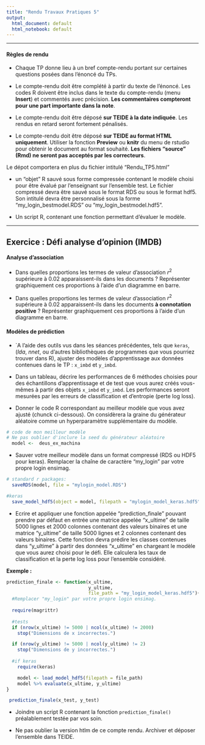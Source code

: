 ```yaml
---
title: "Rendu Travaux Pratiques 5"
output:
  html_document: default
  html_notebook: default
---
```


** **

#### Règles de rendu

* Chaque TP donne lieu à un bref compte-rendu portant sur certaines questions posées dans l'énoncé du TPs.

* Le compte-rendu doit être complété à partir du texte de l'énoncé. Les codes R doivent être inclus dans le texte du compte-rendu (menu **Insert**) et commentés avec précision. **Les commentaires compteront pour une part importante dans la note**.

* Le compte-rendu doit être déposé **sur TEIDE à la date indiquée**. Les rendus en retard seront fortement pénalisés. 

* Le compte-rendu doit être déposé **sur TEIDE au format HTML uniquement**. Utiliser la fonction **Preview** ou **knitr** du menu de rstudio pour obtenir le document au format souhaité. **Les fichiers "source" (Rmd) ne seront pas acceptés par les correcteurs**.

Le dépot comportera en plus du fichier intitulé "Rendu_TP5.html" 

- un "objet" R sauvé sous forme compressée contenant le modèle choisi pour être évalué par l'enseignant sur l'ensemble test. Le fichier compressé devra être sauvé sous le format RDS ou sous le format hdf5. Son intitulé devra être personnalisé sous la forme "my_login_bestmodel.RDS" ou "my_login_bestmodel.hdf5".

- Un script R, contenant une fonction permettant d'évaluer le modèle.
 
 

** **
## Exercice : Défi analyse d'opinion (IMDB)

#### Analyse d'association

* Dans quelles proportions les termes de valeur d'association $r^2$ supérieure à 0.02 apparaissent-ils dans les documents ? Représenter graphiquement ces proportions  à l'aide d'un diagramme en barre. 

* Dans quelles proportions les termes de valeur d'association $r^2$ supérieure à 0.02 apparaissent-ils dans les documents **à connotation positive** ? Représenter graphiquement ces proportions  à l'aide d'un diagramme en barre.

#### Modèles de prédiction

* \`A l'aide des outils vus dans les séances précédentes, tels que `keras`,  (_lda_, _nnet_, ou d'autres bibliothèques de programmes que vous pourriez trouver dans R), ajuster des modèles d'apprentissage aux données contenues dans le TP : `x_imbd` et `y_imbd`.

* Dans un tableau, décrire les performances de 6 méthodes choisies pour des échantillons d'apprentissage et de test que vous aurez créés vous-mêmes à partir des objets `x_imbd` et `y_imbd`. Les performances seront mesurées par les erreurs de classification et d'entropie (perte log loss).

* Donner le code R correspondant au meilleur modèle que vous avez ajusté (chunck ci-dessous). On considèrera la graine du générateur aléatoire comme un hyperparamètre supplémentaire du modèle. 

```r
# code de mon meilleur modèle
# Ne pas oublier d'inclure la seed du générateur aléatoire 
  model <-  deus_ex_machina
```


* Sauver votre meilleur modèle dans un format compressé (RDS ou HDF5 pour keras). Remplacer la chaîne de caractère "my_login" par votre propre login ensimag. 

```r
# standard r packages: 
  saveRDS(model, file = "mylogin_model.RDS")

#keras
  save_model_hdf5(object = model, filepath = "mylogin_model_keras.hdf5")
```

* Ecrire et appliquer une fonction appelée "prediction_finale" pouvant prendre par défaut en entrée une matrice appelée "x_ultime" de taille 5000 lignes et 2000 colonnes contenant des valeurs binaires et une matrice "y_ultime" de taille 5000 lignes et 2 colonnes contenant des valeurs binaires. Cette fonction devra prédire les classes contenues dans "y_ultime" à partir des données "x_ultime" en chargeant le modèle que vous aurez choisi pour le défi. Elle calculera les taux de classification et la perte log loss pour l'ensemble considéré. 

**Exemple :**


```r
prediction_finale <- function(x_ultime, 
                              y_ultime,
                              file_path = "my_login_model_keras.hdf5"){
  #Remplacer "my_login" par votre propre login ensimag. 
  
  require(magrittr) 
  
  #tests 
  if (nrow(x_ultime) != 5000 | ncol(x_ultime) != 2000) 
    stop("Dimensions de x incorrectes.")

  if (nrow(y_ultime) != 5000 | ncol(y_ultime) != 2) 
    stop("Dimensions de y incorrectes.")
    
  #if keras
    require(keras) 

    model <- load_model_hdf5(filepath = file_path)
    model %>% evaluate(x_ultime, y_ultime)
}
```

```r
 prediction_finale(x_test, y_test)
```


* Joindre un script R contenant la fonction `prediction_finale()` préalablement testée par vos soin.

* Ne pas oublier la version htlm de ce compte rendu. Archiver et déposer l'ensemble dans TEIDE. 
